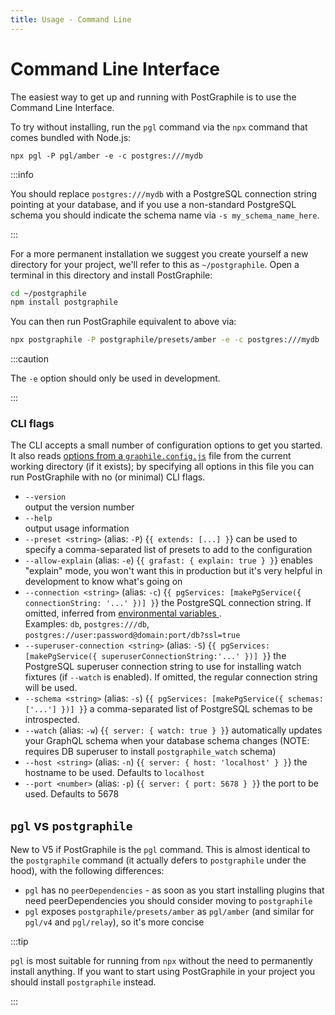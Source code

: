 ```yaml
---
title: Usage - Command Line
---
```


# Command Line Interface

The easiest way to get up and running with PostGraphile is to use the Command
Line Interface.

To try without installing, run the `pgl` command via the `npx` command that
comes bundled with Node.js:

```
npx pgl -P pgl/amber -e -c postgres:///mydb
```

:::info

You should replace `postgres:///mydb` with a PostgreSQL connection string
pointing at your database, and if you use a non-standard PostgreSQL schema you
should indicate the schema name via `-s my_schema_name_here`.

:::

For a more permanent installation we suggest you create yourself a new
directory for your project, we'll refer to this as `~/postgraphile`. Open a
terminal in this directory and install PostGraphile:

```bash npm2yarn
cd ~/postgraphile
npm install postgraphile
```

You can then run PostGraphile equivalent to above via:

```bash npm2yarn
npx postgraphile -P postgraphile/presets/amber -e -c postgres:///mydb
```

:::caution

The `-e` option should only be used in development.

:::

### CLI flags

The CLI accepts a small number of configuration options to get you started. It
also reads [options from a `graphile.config.js`](./config.mdx) file from the
current working directory (if it exists); by specifying all options in this file
you can run PostGraphile with no (or minimal) CLI flags.

- `--version`  
  output the version number
- `--help`  
  output usage information
- `--preset <string>` (alias: `-P`)
  <equivalent>{`{ extends: [...] }`}</equivalent>
  can be used to specify a comma-separated list of presets to add to the configuration
- `--allow-explain` (alias: `-e`)
  <equivalent>{`{ grafast: { explain: true } }`}</equivalent>
  enables "explain" mode, you won't want this in production but it's very helpful
  in development to know what's going on
- `--connection <string>` (alias: `-c`)
  <equivalent>{`{ pgServices: [makePgService({ connectionString: '...' })] }`}</equivalent>
  the PostgreSQL connection string. If omitted, inferred from <a href="https://www.postgresql.org/docs/current/static/libpq-envars.html">
    environmental variables
  </a>
  .<br />
  Examples: <code>db</code>, <code>postgres:///db</code>, <code>postgres://user:password@domain:port/db?ssl=true</code>
- `--superuser-connection <string>` (alias: `-S`)
  <equivalent>{`{ pgServices: [makePgService({ superuserConnectionString:'...' })] }`}</equivalent>
  the PostgreSQL superuser connection string to use for installing watch fixtures
  (if <code>--watch</code> is enabled). If omitted, the regular connection string
  will be used.
- `--schema <string>` (alias: `-s`)
  <equivalent>{`{ pgServices: [makePgService({ schemas: ['...'] })] }`}</equivalent>
  a comma-separated list of PostgreSQL schemas to be introspected.
- `--watch` (alias: `-w`)
  <equivalent>{`{ server: { watch: true } }`}</equivalent>
  automatically updates your GraphQL schema when your database schema changes (NOTE:
  requires DB superuser to install <code>postgraphile_watch</code> schema)
- `--host <string>` (alias: `-n`)
  <equivalent>{`{ server: { host: 'localhost' } }`}</equivalent>
  the hostname to be used. Defaults to <code>localhost</code>
- `--port <number>` (alias: `-p`)
  <equivalent>{`{ server: { port: 5678 } }`}</equivalent>
  the port to be used. Defaults to 5678

## `pgl` vs `postgraphile`

New to V5 if PostGraphile is the `pgl` command. This is almost identical to the
`postgraphile` command (it actually defers to `postgraphile` under the hood),
with the following differences:

- `pgl` has no `peerDependencies` - as soon as you start installing plugins that need peerDependencies you should consider moving to `postgraphile`
- `pgl` exposes `postgraphile/presets/amber` as `pgl/amber` (and similar for `pgl/v4` and `pgl/relay`), so it's more concise

:::tip

`pgl` is most suitable for running from `npx` without the need to permanently
install anything. If you want to start using PostGraphile in your project you
should install `postgraphile` instead.

:::

